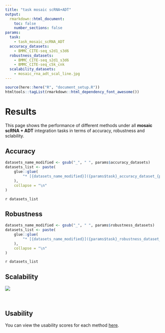 ```yaml
---
title: "task mosaic scRNA+ADT"
output:
  rmarkdown::html_document:
    toc: false
    number_sections: false
params:
  task:
    - task_mosaic_scRNA_ADT
  accuracy_datasets:
    - BMMC_CITE-seq_s2d1_s3d6
  robustness_datasets:
    - BMMC_CITE-seq_s2d1_s3d6
    - BMMC_CITE-seq_c5k_cnk	
  scalability_datasets:
    - mosaic_rna_adt_scal_line.jpg
---
```


```r
source(here::here("R", "document_setup.R"))
htmltools::tagList(rmarkdown::html_dependency_font_awesome())
```

# Results

This page shows the performance of different methods under all **mosaic scRNA + ADT** integration tasks in terms of accuracy, robustness and sclability.

## Accuracy

```r
datasets_name_modified <- gsub("_", " ", params$accuracy_datasets)
datasets_list <- paste(
    glue::glue(
        "* [{datasets_name_modified}]({params$task}_accuracy_dataset_{params$accuracy_datasets}.html)"
    ),
    collapse = "\n"
)
```

`r datasets_list`

## Robustness

```r
datasets_name_modified <- gsub("_", " ", params$robustness_datasets)
datasets_list <- paste(
    glue::glue(
        "* [{datasets_name_modified}]({params$task}_robustness_dataset_{params$robustness_datasets}.html)"
    ),
    collapse = "\n"
)
```

`r datasets_list`

## Scalability

<a data-fancybox href="figures/scalability_plot/mosaic_rna_adt_scal_line.jpg">
  <img src="figures/scalability_plot/mosaic_rna_adt_scal_line.jpg">
</a>

<br/>

## Usability

You can view the usability scores for each method [here](usability.html).
